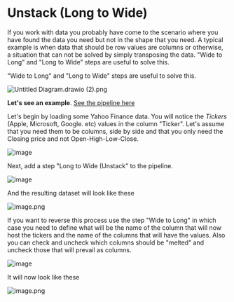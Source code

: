 # Unstack (Long to Wide)

If you work with data you probably have come to the scenario where you have found the data you need but not in the shape that you need. A typical example is when data that should be row values are columns or otherwise, a situation that can not be solved by simply transposing the data. "Wide to Long" and "Long to Wide" steps are useful to solve this.

"Wide to Long" and "Long to Wide" steps are useful to solve this.

![Untitled Diagram.drawio (2).png](https://alphacast-images.s3.us-west-2.amazonaws.com/next-s3-uploads/7b03ceaf-082a-4008-a759-a7218f89c6a0/Untitled-Diagram.drawio-%282%29.png)

**Let's see an example**. [See the pipeline here](https://www.alphacast.io/pipelines/2022-6-10-UYhLlh/view)

Let's begin by loading some Yahoo Finance data. You will notice the *Tickers* (Apple, Microsoft, Google. etc) values in the column "Ticker". Let's assume that you need them to be columns, side by side and that you only need the Closing price and not Open-High-Low-Close.

![image](https://user-images.githubusercontent.com/90727312/223144915-d9fc1d2f-492c-45a3-ad3f-19829db010db.png)

Next, add a step "Long to Wide (Unstack"  to the pipeline.

![image](https://user-images.githubusercontent.com/90727312/223145877-f9d86ca3-c6d3-45fc-b91d-1281a64f105d.png)

And the resulting dataset will look like these

![image.png](https://alphacast-images.s3.us-west-2.amazonaws.com/next-s3-uploads/65fd0a22-399d-4b3e-8203-a670b4b810a6/image.png)

If you want to reverse this process use the step "Wide to Long" in which case you need to define what will be the name of the column that will now host the tickers and the name of the columns that will have the values. Also you can check and uncheck which columns should be "melted" and uncheck those that will prevail as columns.

![image](https://user-images.githubusercontent.com/90727312/223146610-57ea37f7-7dee-4649-bf5b-9d88a9822f5f.png)

It will now look like these

![image.png](https://alphacast-images.s3.us-west-2.amazonaws.com/next-s3-uploads/88d0f61d-e0ba-4ec5-9a5f-24ebcda1796b/image.png)
